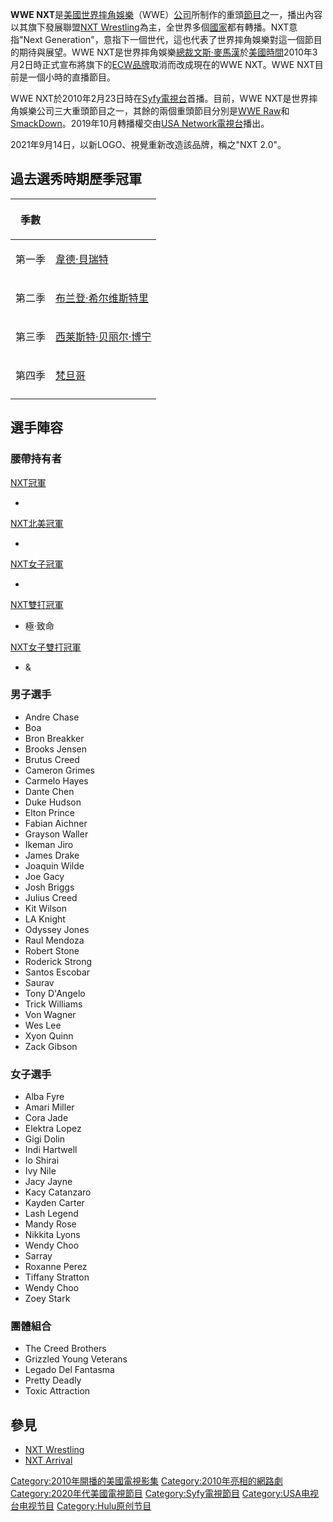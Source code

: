{{unreferenced|time=2013-04-24T17:16:50+00:00}}
{{In-progress_tvshow}}
{{Infobox television
| 名稱     = WWE NXT
| 原名     = 
| 圖片     = NXT current logo.png
| 圖說     = 
| 分類     = [[職業摔角|職業摔角]]
| 主持     = {{link-en|馬特·史追克|Matt Striker}}
| 旁白     = [[威廉·瑞格|威廉·瑞格]]<br/>[[東尼·道森|東尼·道森]]<br/>[[吉姆·羅斯|吉姆·羅斯]]<br/>湯姆·菲力普斯
| 國家     = {{USA}}
| 片頭曲   = {{link-en|Roar of the Crowd|Roar of the Crowd}}
| 主唱     = CFO$
| 季數     = 7
| 集數     = 216 (截至2014年4月10日)
| 機位     = 多機位
| 每集長   = 60分鐘（包括廣告） 
| 製片人   = [[文斯·麥馬漢|文斯·麥馬漢]]
| 執行製作 = Kevin Dunn
| 製作公司 = [[世界摔角娛樂|世界摔角娛樂]]
| 頻道     = [[Hulu|Hulu]]（美國）<br/>[[緯來育樂台|緯來育樂台]]（台灣）<br/>[[Syfy|Syfy]]（美國）<small>({{Start date|2010}} – {{End date|2010}})</small><br/>[http://www.wwe.com/ WWE.com]<small>({{Start date|2010}} – {{End date|2012}})</small><br/>[[世界摔角娛樂網路服務|WWE Network]]<small>({{Start date|2014}} – {{End date|2019}})</small>
| 視訊制式 = [[480i|480i]] ([[標準畫質電視|SDTV]])<br />[[1080i|1080i]] ([[高畫質電視|HDTV]])
| 相關節目 = [[WWE_Raw|WWE Raw]]<br />[[WWE_Friday_Night_SmackDown!|WWE SmackDown]]<br />[[WWE_Main_Event|WWE Main Event]]<br />[[WWE_Superstars|WWE Superstars]]
| 主演     = [[世界摔角娛樂選手及工作人員列表|世界摔角娛樂 / NXT Wrestling選手及工作人員]]
| 開始     = 2010年2月23日
| 結束     = 至今
| 官方網站 = http://www.wwe.com/shows/wwenxt WWE NXT
}}

'''WWE NXT'''是[[美國|美國]][[世界摔角娛樂|世界摔角娛樂]]（WWE）[[公司|公司]]所制作的重頭[[節目|節目]]之一，播出內容以其旗下發展聯盟[[NXT_Wrestling|NXT Wrestling]]為主，全世界多個[[國家|國家]]都有轉播。NXT意指"Next Generation"，意指下一個世代，這也代表了世界摔角娛樂對這一個節目的期待與展望。WWE NXT是世界摔角娛樂[[總裁|總裁]][[文斯·麥馬漢|文斯·麥馬漢]]於[[美國時區|美國時間]]2010年3月2日時正式宣布將旗下的[[極限冠軍摔角|ECW]][[品牌|品牌]]取消而改成現在的WWE NXT。WWE NXT目前是一個小時的直播節目。

WWE NXT於2010年2月23日時在[[Syfy|Syfy電視台]]首播。目前，WWE NXT是世界摔角娛樂公司三大重頭節目之一，其餘的兩個重頭節目分別是[[WWE_Raw|WWE Raw]]和[[WWE_Friday_Night_SmackDown!|SmackDown]]。2019年10月轉播權交由[[USA_Network|USA Network電視台]]播出。

2021年9月14日，以新LOGO、視覺重新改造該品牌，稱之"NXT 2.0"。

==過去選秀時期歷季冠軍==
{| class="wikitable" border="1" 
|-
! 季數
! 
|-
| 第一季
| [[韋德·貝瑞特|韋德·貝瑞特]]
|-
| 第二季
| [[布兰登·希尔维斯特里|布兰登·希尔维斯特里]]
|-
| 第三季
| [[凱特琳_(摔角手)|西莱斯特·贝丽尔·博宁]]
|-
| 第四季
| [[梵旦哥|梵旦哥]]
|-
|}

==選手陣容==
===腰帶持有者===
[[NXT冠軍|NXT冠軍]]
*{{tsl|en|Bron Breaker|Bron Breaker}}

[[NXT北美冠軍|NXT北美冠軍]]
*{{tsl|en|Cameron Grimes|Cameron Grimes}}

[[NXT女子冠軍|NXT女子冠軍]]
*{{tsl|en|Mandy Rose|曼蒂·蘿斯}}

[[NXT雙打冠軍|NXT雙打冠軍]]
*極‧致命

[[NXT女子雙打冠軍|NXT女子雙打冠軍]]
*{{tsl|en|Gigi Dolin|Gigi Dolin}}&{{tsl|en|Jacy Jayne|Jacy Jayne}}

===男子選手===
*Andre Chase
*Boa
*Bron Breakker
*Brooks Jensen
*Brutus Creed
*Cameron Grimes
*Carmelo Hayes
*Dante Chen
*Duke Hudson
*Elton Prince
*Fabian Aichner
*Grayson Waller
*Ikeman Jiro
*James Drake
*Joaquin Wilde
*Joe Gacy
*Josh Briggs
*Julius Creed
*Kit Wilson
*LA Knight
*Odyssey Jones
*Raul Mendoza
*Robert Stone
*Roderick Strong
*Santos Escobar
*Saurav
*Tony D'Angelo
*Trick Williams
*Von Wagner
*Wes Lee
*Xyon Quinn
*Zack Gibson

===女子選手===
*Alba Fyre
*Amari Miller
*Cora Jade
*Elektra Lopez
*Gigi Dolin
*Indi Hartwell
*Io Shirai
*Ivy Nile
*Jacy Jayne
*Kacy Catanzaro
*Kayden Carter
*Lash Legend
*Mandy Rose
*Nikkita Lyons 
*Wendy Choo
*Sarray
*Roxanne Perez
*Tiffany Stratton
*Wendy Choo
*Zoey Stark

===團體組合===
*The Creed Brothers
*Grizzled Young Veterans
*Legado Del Fantasma
*Pretty Deadly
*Toxic Attraction

==參見==
*[[NXT_Wrestling|NXT Wrestling]]
*[[NXT_Arrival|NXT Arrival]]

{{USA电视台电视节目}}
{{WWE節目|WWE NXT}}

{{DEFAULTSORT:Wwe Nxt}}
[[Category:2010年開播的美國電視影集|Category:2010年開播的美國電視影集]]
[[Category:2010年亮相的網路劇|Category:2010年亮相的網路劇]]
[[Category:2020年代美國電視節目|Category:2020年代美國電視節目]]
[[Category:Syfy電視節目|Category:Syfy電視節目]]
[[Category:USA电视台电视节目|Category:USA电视台电视节目]]
[[Category:Hulu原创节目|Category:Hulu原创节目]]